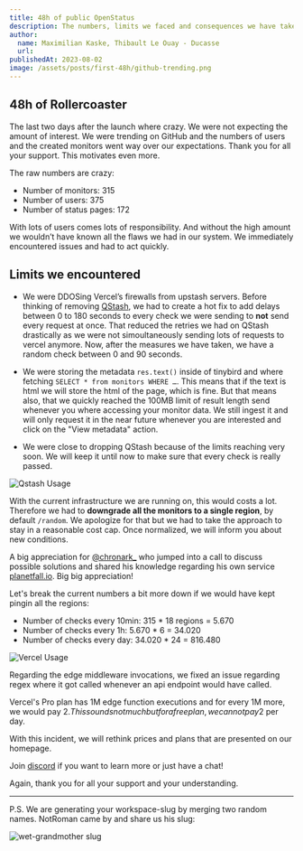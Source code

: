 ---
title: 48h of public OpenStatus
description: The numbers, limits we faced and consequences we have taken.
author:
  name: Maximilian Kaske, Thibault Le Ouay - Ducasse
  url:
publishedAt: 2023-08-02
image: /assets/posts/first-48h/github-trending.png
---

## 48h of Rollercoaster

The last two days after the launch where crazy. We were not expecting the amount
of interest. We were trending on GitHub and the numbers of users and the created
monitors went way over our expectations. Thank you for all your support. This
motivates even more.

The raw numbers are crazy:

- Number of monitors: 315
- Number of users: 375
- Number of status pages: 172

With lots of users comes lots of responsibility. And without the high amount we
wouldn’t have known all the flaws we had in our system. We immediately
encountered issues and had to act quickly.

## Limits we encountered

- We were DDOSing Vercel’s firewalls from upstash servers. Before thinking of
  removing [QStash](http://upstash.com/qstash?ref=openstatus), we had to create
  a hot fix to add delays between 0 to 180 seconds to every check we were
  sending to **not** send every request at once. That reduced the retries we had
  on QStash drastically as we were not simoultaneously sending lots of requests
  to vercel anymore. Now, after the measures we have taken, we have a random
  check between 0 and 90 seconds.

- We were storing the metadata `res.text()` inside of tinybird and where
  fetching `SELECT * from monitors WHERE …`. This means that if the text is html
  we will store the html of the page, which is fine. But that means also, that
  we quickly reached the 100MB limit of result length send whenever you where
  accessing your monitor data. We still ingest it and will only request it in
  the near future whenever you are interested and click on the "View metadata"
  action.

- We were close to dropping QStash because of the limits reaching very soon. We
  will keep it until now to make sure that every check is really passed.

![Qstash Usage](/assets/posts/first-48h/qstash-usage.png)

With the current infrastructure we are running on, this would costs a lot.
Therefore we had to **downgrade all the monitors to a single region**, by
default `/random`. We apologize for that but we had to take the approach to stay
in a reasonable cost cap. Once normalized, we will inform you about new
conditions.

A big appreciation for [@chronark\_](https://twitter.com/chronark_) who jumped
into a call to discuss possible solutions and shared his knowledge regarding his
own service [planetfall.io](https://planetfall.io). Big big appreciation!

Let's break the current numbers a bit more down if we would have kept pingin all
the regions:

- Number of checks every 10min: 315 \* 18 regions = 5.670
- Number of checks every 1h: 5.670 \* 6 = 34.020
- Number of checks every day: 34.020 \* 24 = 816.480

![Vercel Usage](/assets/posts/first-48h/vercel-usage.png)

Regarding the edge middleware invocations, we fixed an issue regarding regex
where it got called whenever an api endpoint would have called.

Vercel's Pro plan has 1M edge function executions and for every 1M more, we
would pay $2. This sounds not much but for a free plan, we cannot pay 2$ per
day.

With this incident, we will rethink prices and plans that are presented on our
homepage.

Join [discord](https://openstatus.dev/discord) if you want to learn more or just
have a chat!

Again, thank you for all your support and your understanding.

---

P.S. We are generating your workspace-slug by merging two random names. NotRoman
came by and share us his slug:

![wet-grandmother slug](/assets/posts/first-48h/funny-workspace-slug.png)
